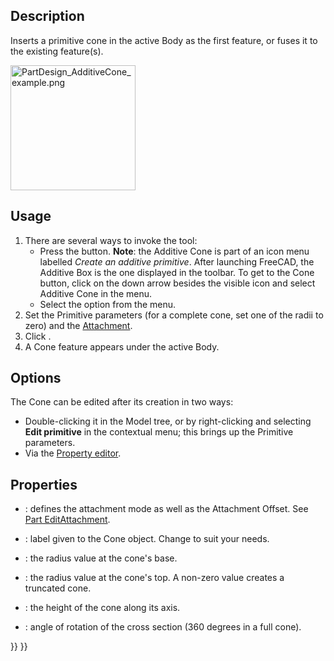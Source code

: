 <languages/>
<translate>

<!--T:12-->
{{Docnav
|[[PartDesign_AdditiveSphere|Additive sphere]]
|[[PartDesign_AdditiveEllipsoid|Additive ellipsoid]]
|[[PartDesign_Workbench|PartDesign]]
|IconL=PartDesign_AdditiveSphere.svg
|IconR=PartDesign_AdditiveEllipsoid.svg
|IconC=Workbench_PartDesign.svg
}}

<!--T:1-->
{{GuiCommand
|Name=PartDesign AdditiveCone
|MenuLocation=Part Design → Create an additive primitive → Additive Cone
|Workbenches=[[PartDesign_Workbench|PartDesign]]
|Version=0.17
|SeeAlso=[[PartDesign_CompPrimitiveAdditive|PartDesign CompPrimitiveAdditive]], [[PartDesign_SubtractiveCone|PartDesign SubtractiveCone]]
}}

==Description== <!--T:2-->

<!--T:3-->
Inserts a primitive cone in the active Body as the first feature, or fuses it to the existing feature(s).

</translate>
[[File:PartDesign_AdditiveCone_example.png|200px]]
<translate>

==Usage== <!--T:6-->

<!--T:7-->
# There are several ways to invoke the tool:
#* Press the {{Button|[[File:PartDesign_AdditiveCone.svg|16px]] [[PartDesign_AdditiveCone|Additive Cone]]}} button. '''Note''': the Additive Cone is part of an icon menu labelled ''Create an additive primitive''. After launching FreeCAD, the Additive Box is the one displayed in the toolbar. To get to the Cone button, click on the down arrow besides the visible icon and select Additive Cone in the menu.
#* Select the {{MenuCommand|Part Design → Create an additive primitive → [[Image:PartDesign_AdditiveCone.svg|16px]] Additive Cone}} option from the menu.
# Set the Primitive parameters (for a complete cone, set one of the radii to zero) and the [[Part_EditAttachment|Attachment]].
# Click {{Button|OK}}.
# A Cone feature appears under the active Body.

==Options== <!--T:8-->

<!--T:9-->
The Cone can be edited after its creation in two ways:
* Double-clicking it in the Model tree, or by right-clicking and selecting '''Edit primitive''' in the contextual menu; this brings up the Primitive parameters.
* Via the [[Property_editor|Property editor]].

==Properties== <!--T:10-->

<!--T:11-->
* {{PropertyData|Attachment}}: defines the attachment mode as well as the Attachment Offset. See [[Part_EditAttachment|Part EditAttachment]].
* {{PropertyData|Label}}: label given to the Cone object. Change to suit your needs.
* {{PropertyData|Radius1}}: the radius value at the cone's base.
* {{PropertyData|Radius2}}: the radius value at the cone's top. A non-zero value creates a truncated cone.
* {{PropertyData|Height}}: the height of the cone along its axis.
* {{PropertyData|Angle}}: angle of rotation of the cross section (360 degrees in a full cone).


<!--T:13-->
{{Docnav
|[[PartDesign_AdditiveSphere|Additive sphere]]
|[[PartDesign_AdditiveEllipsoid|Additive ellipsoid]]
|[[PartDesign_Workbench|PartDesign]]
|IconL=PartDesign_AdditiveSphere.svg
|IconR=PartDesign_AdditiveEllipsoid.svg
|IconC=Workbench_PartDesign.svg
}}

</translate>
{{PartDesign_Tools_navi{{#translation:}}}}
{{Userdocnavi{{#translation:}}}}
